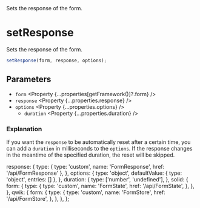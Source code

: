 
<Title>setResponse</Title>
<Description>Sets the response of the form.</Description>

# setResponse

Sets the response of the form.

```ts
setResponse(form, response, options);
```

## Parameters

- `form` <Property {...properties[getFramework()]?.form} />
- `response` <Property {...properties.response} />
- `options` <Property {...properties.options} />
  - `duration` <Property {...properties.duration} />

### Explanation

If you want the `response` to be automatically reset after a certain time, you can add a `duration` in milliseconds to the `options`. If the response changes in the meantime of the specified duration, the reset will be skipped.

  response: {
    type: { type: 'custom', name: 'FormResponse', href: '/api/FormResponse' },
  },
  options: {
    type: 'object',
    defaultValue: { type: 'object', entries: [] },
  },
  duration: {
    type: ['number', 'undefined'],
  },
  solid: {
    form: {
      type: {
        type: 'custom',
        name: 'FormState',
        href: '/api/FormState',
      },
    },
  },
  qwik: {
    form: {
      type: {
        type: 'custom',
        name: 'FormStore',
        href: '/api/FormStore',
      },
    },
  },
};
